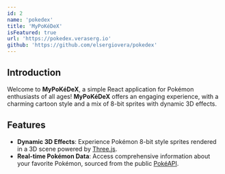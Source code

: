 ```yaml
---
id: 2
name: 'pokedex'
title: 'MyPoKéDeX'
isFeatured: true
url: 'https://pokedex.veraserg.io'
github: 'https://github.com/elsergiovera/pokedex'
---
```

## Introduction

Welcome to **MyPoKéDeX**, a simple React application for Pokémon enthusiasts of all ages!
**MyPoKéDeX** offers an engaging experience, with a charming cartoon style and a mix of 8-bit sprites with dynamic 3D effects.

## Features
- **Dynamic 3D Effects**: Experience Pokémon 8-bit style sprites rendered in a 3D scene powered by <a href="https://threejs.org" target="_blank">Three.js</a>.
- **Real-time Pokémon Data**: Access comprehensive information about your favorite Pokémon, sourced from the public <a href="https://pokeapi.co" target="_blank">PokéAPI</a>.